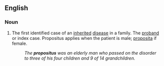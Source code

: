 ==English==

===Noun===
{{en-noun|es}}

# The first identified case of an [[inherited]] [[disease]] in a family. The [[proband]] or index case. Propositus applies when the patient is male; [[proposita]] if female.
#: ''The '''propositus''' was an elderly man who passed on the disorder to three of his four children and 9 of 14 grandchildren.''